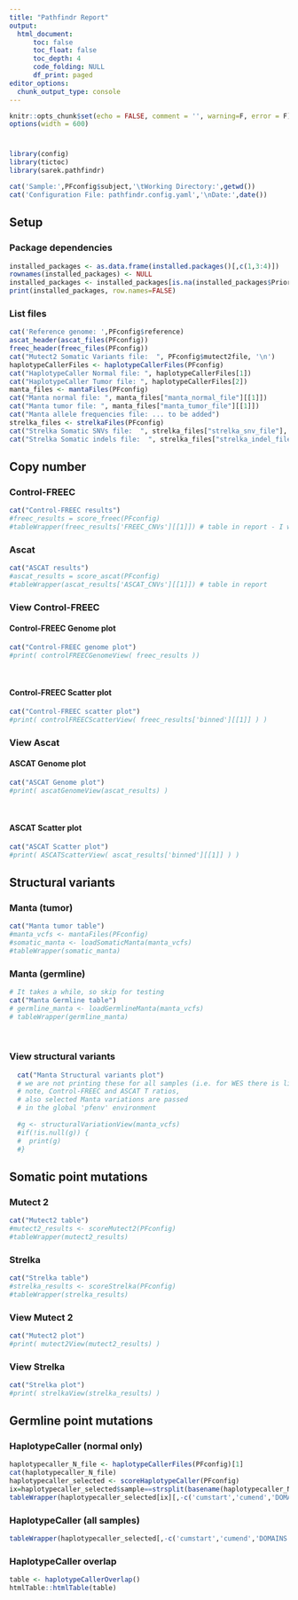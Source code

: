 ```yaml
---
title: "Pathfindr Report"
output:
  html_document:
      toc: false
      toc_float: false
      toc_depth: 4
      code_folding: NULL
      df_print: paged
editor_options:
  chunk_output_type: console
---
```

<!-- CSS style for left alignment and for tables to look ok: -->
<style>
  body {
    position: absolute;
    left: 42px;
  }
  .main-container {max-width: none !important;}
  table, td, th {
    font-size: 11px;
    border: none;
    padding-left: 1em;
    padding-right: 1em;
    min-width: 100%;
    word-wrap: break-word;
    max-width: 240px;
    margin-left: auto;
    margin-right: auto;
    margin-top: 1em;
    margin-bottom: 1em;
  }
</style>


<!-- Markdown setup -->
```r
knitr::opts_chunk$set(echo = FALSE, comment = '', warning=F, error = F)
options(width = 600)
```
# {.tabset .tabset-pills}

```r
library(config)
library(tictoc)
library(sarek.pathfindr)

cat('Sample:',PFconfig$subject,'\tWorking Directory:',getwd())
cat('Configuration File: pathfindr.config.yaml','\nDate:',date())
```

## Setup {.tabset}

### Package dependencies
```r
installed_packages <- as.data.frame(installed.packages()[,c(1,3:4)])
rownames(installed_packages) <- NULL
installed_packages <- installed_packages[is.na(installed_packages$Priority),1:2,drop=FALSE]
print(installed_packages, row.names=FALSE)
```
### List files {.active}
<!-- First, make a list of files to read and visualize -->
```r
cat('Reference genome: ',PFconfig$reference)
ascat_header(ascat_files(PFconfig))
freec_header(freec_files(PFconfig))
cat("Mutect2 Somatic Variants file:  ", PFconfig$mutect2file, '\n')
haplotypeCallerFiles <- haplotypeCallerFiles(PFconfig)
cat("HaplotypeCaller Normal file: ", haplotypeCallerFiles[1])
cat("HaplotypeCaller Tumor file: ", haplotypeCallerFiles[2])
manta_files <- mantaFiles(PFconfig)
cat("Manta normal file: ", manta_files["manta_normal_file"][[1]])
cat("Manta tumor file: ", manta_files["manta_tumor_file"][[1]])
cat("Manta allele frequencies file: ... to be added")
strelka_files <- strelkaFiles(PFconfig)
cat("Strelka Somatic SNVs file:  ", strelka_files["strelka_snv_file"], '\n')
cat("Strelka Somatic indels file:  ", strelka_files["strelka_indel_file"], '\n')
```


## Copy number {.tabset}

### Control-FREEC
<!-- Read Control Freec copy number data -->
```r
cat("Control-FREEC results")
#freec_results = score_freec(PFconfig)
#tableWrapper(freec_results['FREEC_CNVs'][[1]]) # table in report - I will learn tuples in R one day
```

### Ascat
<!-- Read ASCAT copy number data -->
```r
cat("ASCAT results")
#ascat_results = score_ascat(PFconfig)
#tableWrapper(ascat_results['ASCAT_CNVs'][[1]]) # table in report
```

### View Control-FREEC

#### Control-FREEC Genome plot
```r
cat("Control-FREEC genome plot")
#print( controlFREECGenomeView( freec_results ))
```

&nbsp;

#### Control-FREEC Scatter plot
<!-- Scatter plot -->
```r
cat("Control-FREEC scatter plot")
#print( controlFREECScatterView( freec_results['binned'][[1]] ) )
```

### View Ascat {.active}

#### ASCAT Genome plot
<!-- Plot ASCAT tumor copy number log ratio, tBAF and nBAF -->
```r
cat("ASCAT Genome plot")
#print( ascatGenomeView(ascat_results) )
```

&nbsp;

#### ASCAT Scatter plot
```r
cat("ASCAT Scatter plot")
#print( ASCATScatterView( ascat_results['binned'][[1]] ) )
```

## Structural variants {.tabset}

<!-- Read the tumor structural variant data -->
### Manta (tumor)
```r
cat("Manta tumor table")
#manta_vcfs <- mantaFiles(PFconfig)
#somatic_manta <- loadSomaticManta(manta_vcfs)
#tableWrapper(somatic_manta)
```
### Manta (germline)
```r
# It takes a while, so skip for testing
cat("Manta Germline table")
# germline_manta <- loadGermlineManta(manta_vcfs)
# tableWrapper(germline_manta)
```

&nbsp;

### View structural variants {.active}
```r
  cat("Manta Structural variants plot")
  # we are not printing these for all samples (i.e. for WES there is little point to do so)
  # note, Control-FREEC and ASCAT T ratios,
  # also selected Manta variations are passed
  # in the global 'pfenv' environment
  
  #g <- structuralVariationView(manta_vcfs)
  #if(!is.null(g)) {
  #  print(g)
  #}
```

## Somatic point mutations {.tabset .active}

### Mutect 2
```r
cat("Mutect2 table")
#mutect2_results <- scoreMutect2(PFconfig)
#tableWrapper(mutect2_results)
```
### Strelka
```r
cat("Strelka table")
#strelka_results <- scoreStrelka(PFconfig)
#tableWrapper(strelka_results)
```

### View Mutect 2
```r
cat("Mutect2 plot")
#print( mutect2View(mutect2_results) )
```

### View Strelka {.active}
```r
cat("Strelka plot")
#print( strelkaView(strelka_results) )
```

## Germline point mutations {.tabset}

### HaplotypeCaller (normal only)
<!-- Read annotated small variant data (Haplotype caller, both normal and tumor) -->
```r
haplotypecaller_N_file <- haplotypeCallerFiles(PFconfig)[1]
cat(haplotypecaller_N_file)
haplotypecaller_selected <- scoreHaplotypeCaller(PFconfig)
ix=haplotypecaller_selected$sample==strsplit(basename(haplotypecaller_N_file),'[.]')[[1]][1] # first file is the normal
tableWrapper(haplotypecaller_selected[ix][,-c('cumstart','cumend','DOMAINS')])
```


### HaplotypeCaller (all samples)
```r
tableWrapper(haplotypecaller_selected[,-c('cumstart','cumend','DOMAINS')][rank_score>3])
```

### HaplotypeCaller overlap
```r
table <- haplotypeCallerOverlap()
htmlTable::htmlTable(table)
```

<!-- ## All {.tabset} -->
<!-- ### Top ranked {.active} -->
<!-- &nbsp; -->
<!-- ### Save to files -->

<!-- ## Chromosomes {.tabset} -->
<!-- ### 1 -->
<!-- ### 2 -->
<!-- ### 3 -->
<!-- ### 4 -->
<!-- ### 5 -->
<!-- ### 6 -->
<!-- ### 7 -->
<!-- ### 8 -->
<!-- ### 9 -->
<!-- ### 10 -->
<!-- ### 11 -->
<!-- ### 12 -->
<!-- ### 13 -->
<!-- ### 14 -->
<!-- ### 15 -->
<!-- ### 16 -->
<!-- ### 17 -->
<!-- ### 18 -->
<!-- ### 19 -->
<!-- ### 20 -->
<!-- ### 21 -->
<!-- ### 22 -->
<!-- ### X -->
<!-- ### Y -->
